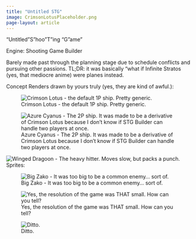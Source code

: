 ```yaml
---
title: "Untitled STG"
image: CrimsonLotusPlaceholder.png
page-layout: article
---
```


"Untitled "S"hoo"T"ing "G"ame"

Engine: Shooting Game Builder

Barely made past through the planning stage due to schedule conflicts and pursuing other passions. TL;DR: it was basically "what if Infinite Stratos (yes, that mediocre anime) were planes instead.

Concept Renders drawn by yours truly (yes, they are kind of awful.):

![Crimson Lotus - the default 1P ship. Pretty generic.](images/CrimsonLotusPlaceholder.png)

![Azure Cyanus - The 2P ship. It was made to be a derivative of Crimson Lotus because I don't know if STG Builder can handle two players at once.](images/AzureCyanusPlaceholder.png)

![Winged Dragoon - The heavy hitter. Moves slow, but packs a punch.](images/WingedDragoonPlaceholder.png)
Sprites:

![Big Zako - It was too big to be a common enemy... sort of.](images/BigZako-Sheet.png)

![Yes, the resolution of the game was THAT small. How can you tell?](images/Aseprite.png)

![Ditto.](images/Aseprite2.png)